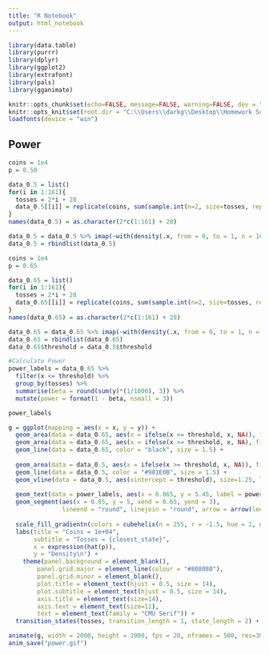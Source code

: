 ```yaml
---
title: "R Notebook"
output: html_notebook
---
```


```r
library(data.table)
library(purrr)
library(dplyr)
library(ggplot2)
library(extrafont)
library(pals)
library(gganimate)

knitr::opts_chunk$set(echo=FALSE, message=FALSE, warning=FALSE, dev = "svg")
knitr::opts_knit$set(root.dir = "C:\\Users\\darkg\\Desktop\\Homework Scans\\2020Sm_ART167\\newsletter\\issue3")
loadfonts(device = "win")
```

## Power
```r
coins = 1e4
p = 0.50

data_0.5 = list()
for(i in 1:161){
  tosses = 2*i + 28
  data_0.5[[i]] = replicate(coins, sum(sample.int(n=2, size=tosses, replace=TRUE, prob=c(1-p, p)) - 1)/tosses)
}
names(data_0.5) = as.character(2*c(1:161) + 28)

data_0.5 = data_0.5 %>% imap(~with(density(.x, from = 0, to = 1, n = 1000, bw = 0.015), data.frame(x, y, "tosses" = as.factor(.y), "threshold" = quantile(.x, 0.95))))
data_0.5 = rbindlist(data_0.5)
```

```r
coins = 1e4
p = 0.65

data_0.65 = list()
for(i in 1:161){
  tosses = 2*i + 28
  data_0.65[[i]] = replicate(coins, sum(sample.int(n=2, size=tosses, replace=TRUE, prob=c(1-p, p)) - 1)/tosses)
}
names(data_0.65) = as.character(2*c(1:161) + 28)

data_0.65 = data_0.65 %>% imap(~with(density(.x, from = 0, to = 1, n = 1000, bw = 0.015), data.frame(x, y, "tosses" = as.factor(.y))))
data_0.65 = rbindlist(data_0.65)
data_0.65$threshold = data_0.5$threshold
```

```r
#Calculate Power
power_labels = data_0.65 %>% 
  filter(x <= threshold) %>% 
  group_by(tosses) %>% 
  summarise(beta = round(sum(y)*(1/1000), 3)) %>% 
  mutate(power = format(1 - beta, nsmall = 3))

power_labels
```

```r
g = ggplot(mapping = aes(x = x, y = y)) +
  geom_area(data = data_0.65, aes(x = ifelse(x <= threshold, x, NA)), fill = "#3E5165", alpha = 0.85) +
  geom_area(data = data_0.65, aes(x = ifelse(x >= threshold, x, NA), fill = as.numeric(tosses)), alpha = 0.75, show.legend = FALSE) +
  geom_line(data = data_0.65, color = "black", size = 1.5) +
  
  geom_area(data = data_0.5, aes(x = ifelse(x >= threshold, x, NA)), fill = "#D53E4F", alpha = 0.85) +
  geom_line(data = data_0.5, color = "#981E0B", size = 1.5) + 
  geom_vline(data = data_0.5, aes(xintercept = threshold), size=1.25, linetype="dashed") +
  
  geom_text(data = power_labels, aes(x = 0.865, y = 5.45, label = power), size = 6) +
  geom_segment(aes(x = 0.85, y = 5, xend = 0.65, yend = 3),
               lineend = "round", linejoin = "round", arrow = arrow(length = unit(0.5, "cm")), color = "black", size = 0.75) +
  
  scale_fill_gradientn(colors = cubehelix(n = 255, r = -1.5, hue = 2, gamma = 0.8)[25:220]) +
  labs(title = "Coins = 1e+04",
       subtitle = "Tosses = {closest_state}",
       x = expression(hat(p)),
       y = "Density\n") +
    theme(panel.background = element_blank(),
        panel.grid.major = element_line(colour = "#808080"),
        panel.grid.minor = element_blank(),
        plot.title = element_text(hjust = 0.5, size = 14),
        plot.subtitle = element_text(hjust = 0.5, size = 14),
        axis.title = element_text(size=14),
        axis.text = element_text(size=11),
        text = element_text(family = "CMU Serif")) +
  transition_states(tosses, transition_length = 1, state_length = 2) + ease_aes()

animate(g, width = 2000, height = 2000, fps = 20, nframes = 500, res=300)
anim_save("power.gif")
```
